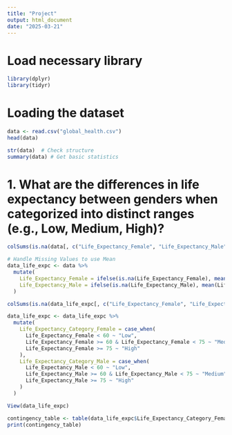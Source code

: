 ---
title: "Project"
output: html_document
date: "2025-03-21"
---

# Load necessary library
```{r}
library(dplyr)
library(tidyr)
```


# Loading the dataset

```{r}
data <- read.csv("global_health.csv")
head(data)
```
```{r}
str(data)  # Check structure
summary(data) # Get basic statistics
```

# 1. What are the differences in life expectancy between genders when categorized into distinct ranges (e.g., Low, Medium, High)?

```{r}
colSums(is.na(data[, c("Life_Expectancy_Female", "Life_Expectancy_Male")]))
```

```{r}
# Handle Missing Values to use Mean
data_life_expc <- data %>%
  mutate(
    Life_Expectancy_Female = ifelse(is.na(Life_Expectancy_Female), mean(Life_Expectancy_Female, na.rm = TRUE), Life_Expectancy_Female),
    Life_Expectancy_Male = ifelse(is.na(Life_Expectancy_Male), mean(Life_Expectancy_Male, na.rm = TRUE), Life_Expectancy_Male)
  )

colSums(is.na(data_life_expc[, c("Life_Expectancy_Female", "Life_Expectancy_Male")]))
```

```{r}
data_life_expc <- data_life_expc %>%
  mutate(
    Life_Expectancy_Category_Female = case_when(
      Life_Expectancy_Female < 60 ~ "Low",
      Life_Expectancy_Female >= 60 & Life_Expectancy_Female < 75 ~ "Medium",
      Life_Expectancy_Female >= 75 ~ "High"
    ),
    Life_Expectancy_Category_Male = case_when(
      Life_Expectancy_Male < 60 ~ "Low",
      Life_Expectancy_Male >= 60 & Life_Expectancy_Male < 75 ~ "Medium",
      Life_Expectancy_Male >= 75 ~ "High"
    )
  )

View(data_life_expc)
```

```{r}
contingency_table <- table(data_life_expc$Life_Expectancy_Category_Female, data_life_expc$Life_Expectancy_Category_Male)
print(contingency_table)
```

